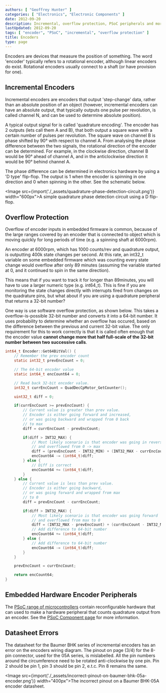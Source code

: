 ```yaml
---
authors: [ "Geoffrey Hunter" ]
categories: [ "Electronics", "Electronic Components" ]
date: 2012-09-20
description: Incremental, overflow protection, PSoC peripherals and more info about encoders.
lastUpdated: 2012-09-20
tags: [ "encoder", "PSoC", "incremental", "overflow protection" ]
title: Encoders
type: page
---
```



Encoders are devices that measure the position of something. The word 'encoder' typically refers to a rotational encoder, although linear encoders do exist. Rotational encoders usually connect to a shaft (or have provision for one).

## Incremental Encoders

Incremental encoders are encoders that output 'step-change' data, rather than an absolute position of an object (however, incremental encoders can have an absolute output, that typically outputs one pulse per revolution, is called channel N, and can be used to determine absolute position).

A typical output signal for is called 'quadrature encoding'. The encoder has 2 outputs (lets call them A and B), that both output a square wave with a certain number of pulses per revolution. The square wave on channel B is phase shifted by 90° with respect to channel A. From analysing the phase difference between the two signals, the rotational direction of the encoder can be determined. For example, in the clockwise direction, channel B would be 90° ahead of channel A, and in the anticlockwise direction it would be 90° behind channel A.

The phase difference can be determined in electronics hardware by using a 'D type' flip-flop. The output is 1 when the encoder is spinning in one direction and 0 when spinning in the other. See the schematic below.

<Image src={import('./_assets/quadrature-phase-detection-circuit.png')} width="600px">A simple quadrature phase detection circuit using a D flip-flop.</Image>

## Overflow Protection

Overflow of encoder inputs in embedded firmware is common, because of the large ranges covered by an encoder that is connected to object which is moving quickly for long periods of time (e.g. a spinning shaft at 6000rpm).

An encoder at 6000rpm, which has 1000 counts/rev and quadrature output, is outputting 400k state changes per second. At this rate, an int32_t variable on some embedded firmware which was counting every state change would overflow after only 89 minutes (assuming the variable started at 0, and it continued to spin in the same direction).

This means that if you want to track it for longer than 89minutes, you will have to use a larger numeric type (e.g. int64_t). This is fine if you are monitoring the state changes directly with interrupts fired from changes on the quadrature pins, but what about if you are using a quadrature peripheral that returns a 32-bit number?

One way is use software overflow protection, as shown below. This takes a overflow-is-possible 32-bit number and converts it into a 64-bit number. It uses probability to determine whether an overflow has occured, based on the difference between the previous and current 32-bit value. The only requirement for this to work correctly is that it is called often enough that the encoder value **cannot change more that half full-scale of the 32-bit number between two successive calls**.

```c
int64_t Encoder::Get64BitVal() {
    // Remember the prev encoder count
    static int32_t prevEncCount = 0;

    // The 64-bit encoder value
    static int64_t encCount64 = 0;

    // Read back 32-bit encoder value.
    int32_t currEncCount = QuadDecCpMotor_GetCounter();

    uint32_t diff = 0;

    if(currEncCount >= prevEncCount) {
        // Current value is greater than prev value.
        // Encoder is either going forward and increased, 
        // or was going backward and wrapped from 0 back
        // to max
        diff = currEncCount - prevEncCount;

        if(diff > INT32_MAX) {
            // Most likely scenario is that encoder was going in reverse
            // and overflowed from 0 -> max
            diff = (prevEncCount - INT32_MIN) + (INT32_MAX - currEncCount);
            encCount64 -= (int64_t)diff;
        } else {
            // Diff is correct
            encCount64 += (int64_t)diff;
        }
    } else {
        // Current value is less than prev value.
        // Encoder is either going backward, 
        // or was going forward and wrapped from max
        // to 0
        diff = prevEncCount - currEncCount;

        if(diff > INT32_MAX) {
            // Most likely scenario is that encoder was going forward
            // and overflowed from max to 0
            diff = (INT32_MAX - prevEncCount) + (currEncCount - INT32_MIN);
            // Add difference to 64-bit number
            encCount64 += (int64_t)diff;
        } else {
            // Add difference to 64-bit number
            encCount64 -= (int64_t)diff;
        }
    }

    prevEncCount = currEncCount;

    return encCount64;
}
```

## Embedded Hardware Encoder Peripherals

The [PSoC range of microcontrollers](/programming/microcontrollers/psoc) contain reconfigurable hardware that can used to make a hardware peripheral that counts quadrature output from an encoder. See the [PSoC Component page](/programming/microcontrollers/psoc/components) for more information.

## Datasheet Errors

The datasheet for the Baumer BHK series of incremental encoders has an error on the encoders wiring diagram. The pinout on page (3/4) for the 8-pin connector, used for the 05A series, is mislabelled. All the pin numbers around the circumference need to be rotated anti-clockwise by one pin. Pin 2 should be pin 1, pin 3 should be pin 2, e.t.c. Pin 8 remains the same.

<Image src={import('./_assets/incorrect-pinout-on-baumer-bhk-05a-encoder.png')} width="400px">The incorrect pinout on a Baumer BHK-05A encoder datasheet.</Image>
